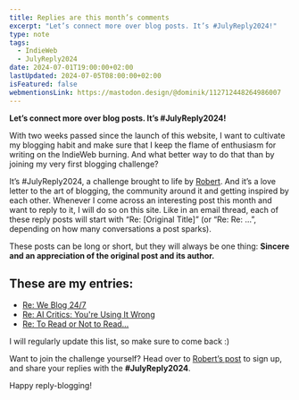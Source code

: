 ```yaml
---
title: Replies are this month’s comments
excerpt: "Let’s connect more over blog posts. It’s #JulyReply2024!"
type: note
tags:
  - IndieWeb
  - JulyReply2024
date: 2024-07-01T19:00:00+02:00
lastUpdated: 2024-07-05T08:00:00+02:00
isFeatured: false
webmentionsLink: https://mastodon.design/@dominik/112712448264986007
---
```


**Let’s connect more over blog posts. It’s #JulyReply2024!**

With two weeks passed since the launch of this website, I want to cultivate my blogging habit and make sure that I keep the flame of enthusiasm for writing on the IndieWeb burning. And what better way to do that than by joining my very first blogging challenge?

It’s #JulyReply2024, a challenge brought to life by [Robert](https://birming.com/). And it’s a love letter to the art of blogging, the community around it and getting inspired by each other. Whenever I come across an interesting post this month and want to reply to it, I will do so on this site. Like in an email thread, each of these reply posts will start with “Re: [Original Title]” (or “Re: Re: …”, depending on how many conversations a post sparks).

These posts can be long or short, but they will always be one thing: **Sincere and an appreciation of the original post and its author.**

## These are my entries:

- [Re: We Blog 24/7](/re-we-blog-24-7)
- [Re: AI Critics: You're Using It Wrong](/re-ai-critics-youre-using-it-wrong)
- [Re: To Read or Not to Read…](/re-to-read-or-not-to-read)

I will regularly update this list, so make sure to come back :)

Want to join the challenge yourself? Head over to [Robert’s post](https://birming.com/july-reply-blog/) to sign up, and share your replies with the **#JulyReply2024**.

Happy reply-blogging!
